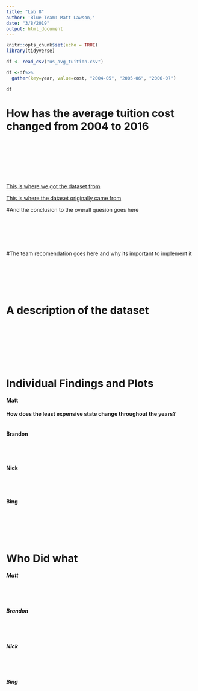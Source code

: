 ```yaml
---
title: "Lab 8"
author: 'Blue Team: Matt Lawson,'
date: "3/8/2019"
output: html_document
---
```


```r
knitr::opts_chunk$set(echo = TRUE)
library(tidyverse)
```


```r
df <- read_csv("us_avg_tuition.csv")

df <-df%>%
  gather(key=year, value=cost, "2004-05", "2005-06", "2006-07")

df

```
# How has the average tuition cost changed from 2004 to 2016

<br><br> <br><br> <br><br>

[This is where we got the dataset from](https://github.com/rfordatascience/tidytuesday/tree/master/data/2018/2018-04-02)

[This is where the dataset originally came from](https://onlinembapage.com/average-tuition-and-educational-attainment-in-the-united-states/)
  
#And the conclusion to the overall quesion goes here
<br><br> <br><br> <br><br>



#The team recomendation goes here and why its important to implement it
<br><br> <br><br> <br><br>


# A description of the dataset
<br><br> <br><br> <br><br>






# Individual Findings and Plots
  
#### Matt

__How does the least expensive state change throughout the years?__
<br><br>


#### Brandon
<br><br>


#### Nick
<br><br>


#### Bing
<br><br><br><br>




# Who Did what

##### Matt
<br><br>


##### Brandon
<br><br>


##### Nick
<br><br>


##### Bing